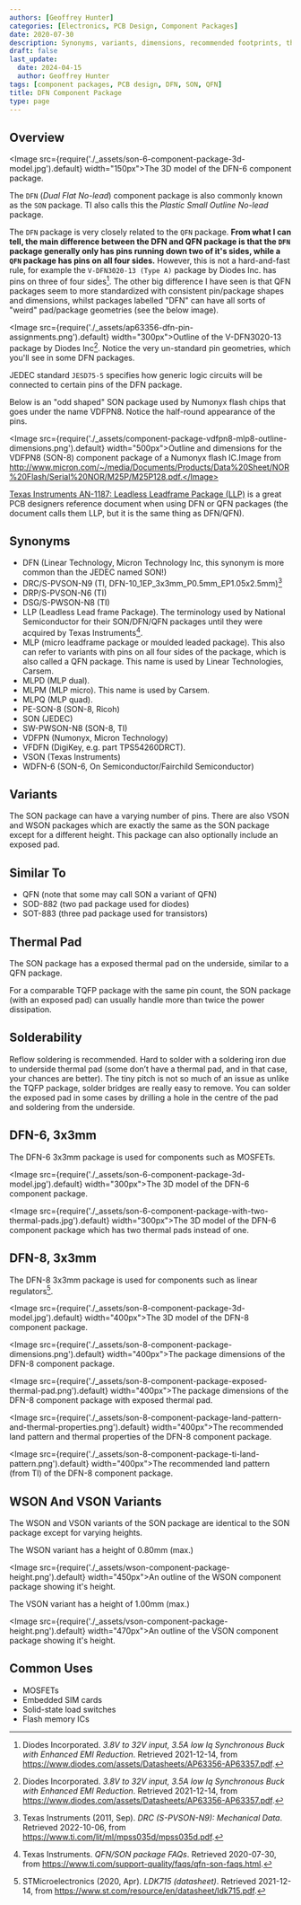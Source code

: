 ```yaml
---
authors: [Geoffrey Hunter]
categories: [Electronics, PCB Design, Component Packages]
date: 2020-07-30
description: Synonyms, variants, dimensions, recommended footprints, thermal resistance and more info about the SON (DFN) component package.
draft: false
last_update:
  date: 2024-04-15
  author: Geoffrey Hunter
tags: [component packages, PCB design, DFN, SON, QFN]
title: DFN Component Package
type: page
---
```


## Overview

<Image src={require('./_assets/son-6-component-package-3d-model.jpg').default} width="150px">The 3D model of the DFN-6 component package.</Image>

The `DFN` (_Dual Flat No-lead_) component package is also commonly known as the `SON` package. TI also calls this the _Plastic Small Outline No-lead_ package.

The `DFN` package is very closely related to the `QFN` package. **From what I can tell, the main difference between the DFN and QFN package is that the `DFN` package generally only has pins running down two of it's sides, while a `QFN` package has pins on all four sides.** However, this is not a hard-and-fast rule, for example the `V-DFN3020-13 (Type A)` package by Diodes Inc. has pins on three of four sides[^bib-diodes-inc-ap63356]. The other big difference I have seen is that QFN packages seem to more standardized with consistent pin/package shapes and dimensions, whilst packages labelled "DFN" can have all sorts of "weird" pad/package geometries (see the below image).

<Image src={require('./_assets/ap63356-dfn-pin-assignments.png').default} width="300px">Outline of the V-DFN3020-13 package by Diodes Inc[^bib-diodes-inc-ap63356]. Notice the very un-standard pin geometries, which you'll see in some DFN packages.</Image>

JEDEC standard `JESD75-5` specifies how generic logic circuits will be connected to certain pins of the DFN package.

Below is an "odd shaped" SON package used by Numonyx flash chips that goes under the name VDFPN8. Notice the half-round appearance of the pins.

<Image src={require('./_assets/component-package-vdfpn8-mlp8-outline-dimensions.png').default} width="500px">Outline and dimensions for the VDFPN8 (SON-8) component package of a Numonyx flash IC.Image from http://www.micron.com/~/media/Documents/Products/Data%20Sheet/NOR%20Flash/Serial%20NOR/M25P/M25P128.pdf.</Image>

[Texas Instruments AN-1187: Leadless Leadframe Package (LLP)](https://www.ti.com/lit/an/snoa401r/snoa401r.pdf) is a great PCB designers reference document when using DFN or QFN packages (the document calls them LLP, but it is the same thing as DFN/QFN).

## Synonyms

* DFN (Linear Technology, Micron Technology Inc, this synonym is more common than the JEDEC named SON!)
* DRC/S-PVSON-N9 (TI, DFN-10_1EP_3x3mm_P0.5mm_EP1.05x2.5mm)[^bib-ti-drc-s-pvson-n9-package-outline]
* DRP/S-PVSON-N6 (TI)
* DSG/S-PWSON-N8 (TI)
* LLP (Leadless Lead frame Package). The terminology used by National Semiconductor for their SON/DFN/QFN packages until they were acquired by Texas Instruments[^bib-ti-qfn-son-faqs].
* MLP (micro leadframe package or moulded leaded package). This also can refer to variants with pins on all four sides of the package, which is also called a QFN package. This name is used by Linear Technologies, Carsem.
* MLPD (MLP dual).
* MLPM (MLP micro). This name is used by Carsem.
* MLPQ (MLP quad).
* PE-SON-8 (SON-8, Ricoh)
* SON (JEDEC)
* SW-PWSON-N8 (SON-8, TI)
* VDFPN (Numonyx, Micron Technology)
* VFDFN (DigiKey, e.g. part TPS54260DRCT).
* VSON (Texas Instruments)
* WDFN-6 (SON-6, On Semiconductor/Fairchild Semiconductor)

## Variants

The SON package can have a varying number of pins. There are also VSON and WSON packages which are exactly the same as the SON package except for a different height. This package can also optionally include an exposed pad.

## Similar To

* QFN (note that some may call SON a variant of QFN)
* SOD-882 (two pad package used for diodes)
* SOT-883 (three pad package used for transistors)

## Thermal Pad

The SON package has a exposed thermal pad on the underside, similar to a QFN package.

For a comparable TQFP package with the same pin count, the SON package (with an exposed pad) can usually handle more than twice the power dissipation.

## Solderability

Reflow soldering is recommended. Hard to solder with a soldering iron due to underside thermal pad (some don’t have a thermal pad, and in that case, your chances are better). The tiny pitch is not so much of an issue as unlike the TQFP package, solder bridges are really easy to remove. You can solder the exposed pad in some cases by drilling a hole in the centre of the pad and soldering from the underside.

## DFN-6, 3x3mm

The DFN-6 3x3mm package is used for components such as MOSFETs.

<Image src={require('./_assets/son-6-component-package-3d-model.jpg').default} width="300px">The 3D model of the DFN-6 component package.</Image>

<Image src={require('./_assets/son-6-component-package-with-two-thermal-pads.jpg').default} width="300px">The 3D model of the DFN-6 component package which has two thermal pads instead of one.</Image>

## DFN-8, 3x3mm

The DFN-8 3x3mm package is used for components such as linear regulators[^bib-st-ldk715-ds].

<Image src={require('./_assets/son-8-component-package-3d-model.jpg').default} width="400px">The 3D model of the DFN-8 component package.</Image>

<Image src={require('./_assets/son-8-component-package-dimensions.png').default} width="400px">The package dimensions of the DFN-8 component package.</Image>

<Image src={require('./_assets/son-8-component-package-exposed-thermal-pad.png').default} width="400px">The package dimensions of the DFN-8 component package with exposed thermal pad.</Image>

<Image src={require('./_assets/son-8-component-package-land-pattern-and-thermal-properties.png').default} width="400px">The recommended land pattern and thermal properties of the DFN-8 component package.</Image>

<Image src={require('./_assets/son-8-component-package-ti-land-pattern.png').default} width="400px">The recommended land pattern (from TI) of the DFN-8 component package.</Image>

## WSON And VSON Variants

The WSON and VSON variants of the SON package are identical to the SON package except for varying heights.

The WSON variant has a height of 0.80mm (max.)

<Image src={require('./_assets/wson-component-package-height.png').default} width="450px">An outline of the WSON component package showing it's height.</Image>

The VSON variant has a height of 1.00mm (max.)

<Image src={require('./_assets/vson-component-package-height.png').default} width="470px">An outline of the VSON component package showing it's height.</Image>

## Common Uses

* MOSFETs
* Embedded SIM cards
* Solid-state load switches
* Flash memory ICs

[^bib-ti-qfn-son-faqs]:  Texas Instruments. _QFN/SON package FAQs_. Retrieved 2020-07-30, from https://www.ti.com/support-quality/faqs/qfn-son-faqs.html.
[^bib-diodes-inc-ap63356]:  Diodes Incorporated. _3.8V to 32V input, 3.5A low Iq Synchronous Buck with Enhanced EMI Reduction_. Retrieved 2021-12-14, from https://www.diodes.com/assets/Datasheets/AP63356-AP63357.pdf.
[^bib-st-ldk715-ds]:  STMicroelectronics (2020, Apr). _LDK715 (datasheet)_. Retrieved 2021-12-14, from https://www.st.com/resource/en/datasheet/ldk715.pdf.
[^bib-ti-drc-s-pvson-n9-package-outline]: Texas Instruments (2011, Sep). _DRC (S-PVSON-N9): Mechanical Data_. Retrieved 2022-10-06, from https://www.ti.com/lit/ml/mpss035d/mpss035d.pdf.
